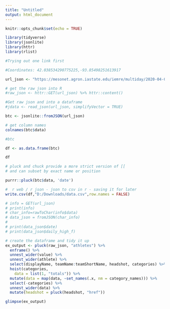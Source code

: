 ```yaml
---
title: "Untitled"
output: html_document
---
```


```r
knitr::opts_chunk$set(echo = TRUE)
```

```r
library(tidyverse)
library(jsonlite)
library(httr)
library(rlist)
```

```r
#Trying out one link first

#Coordinates: 42.038534290775225,-93.85498251613917

url_json <- "https://mesonet.agron.iastate.edu/iemre/multiday/2020-04-01/2020-10-31/42.038534290775225/-93.85498251613917/json"

# get the raw json into R
#raw_json <- httr::GET(url_json) %>% httr::content()

#Get raw json and into a dataframe
#jdata <- read_json(url_json, simplifyVector = TRUE)

btc <- jsonlite::fromJSON(url_json)

# get column names
colnames(btc$data)

```  
```r
#btc

df <- as.data.frame(btc)

df
```

```r
# pluck and chuck provide a more strict version of [[
# and can subset by exact name or position

purrr::pluck(btc$data, 'date')
```
```r
#  r web / r json - json to csv in r - saving it for later
write.csv(df,"D:/Downloads/data.csv",row.names = FALSE)

# info = GET(url_json)
# print(info)
# char_info=rawToChar(info$data)
# data_json = fromJSON(char_info)
#  
# print(data_json$date)
# print(data_json$daily_high_f)
```


```r
# create the dataframe and tidy it up
ex_output <- pluck(raw_json, "athletes") %>%
  enframe() %>%
  unnest_wider(value) %>% 
  unnest_wider(athlete) %>% 
  select(displayName, teamName:teamShortName, headshot, categories) %>% 
  hoist(categories, 
    data = list(1, "totals")) %>%
  mutate(data = map(data, ~set_names(.x, nm = category_names))) %>% 
  select(-categories) %>% 
  unnest_wider(data) %>% 
  mutate(headshot = pluck(headshot, "href"))

glimpse(ex_output)
```


